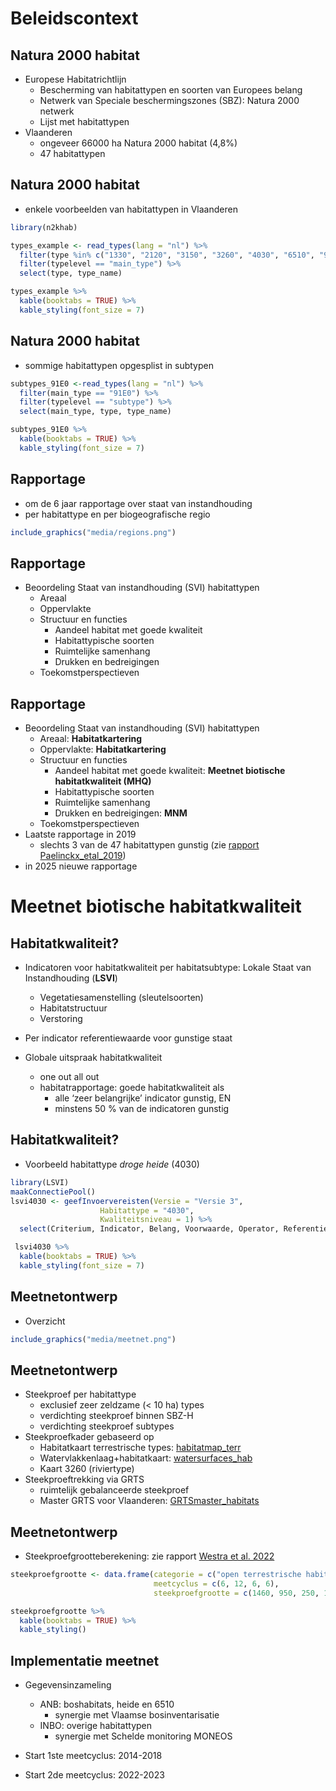 # Beleidscontext

## Natura 2000 habitat

- Europese Habitatrichtlijn
  - Bescherming van habitattypen en soorten van Europees belang
  - Netwerk van Speciale beschermingszones (SBZ): Natura 2000 netwerk
  - Lijst met habitattypen
  
- Vlaanderen
  - ongeveer 66000 ha Natura 2000 habitat (4,8%)
  - 47 habitattypen

## Natura 2000 habitat

- enkele voorbeelden van habitattypen in Vlaanderen

```r
library(n2khab)

types_example <- read_types(lang = "nl") %>%
  filter(type %in% c("1330", "2120", "3150", "3260", "4030", "6510", "91E0")) %>%
  filter(typelevel == "main_type") %>%
  select(type, type_name) 
```

```r
types_example %>%
  kable(booktabs = TRUE) %>%
  kable_styling(font_size = 7)
```


## Natura 2000 habitat

- sommige habitattypen opgesplist in subtypen

```r
subtypes_91E0 <-read_types(lang = "nl") %>%
  filter(main_type == "91E0") %>%
  filter(typelevel == "subtype") %>%
  select(main_type, type, type_name) 
```

```r
subtypes_91E0 %>%
  kable(booktabs = TRUE) %>%
  kable_styling(font_size = 7)
```


## Rapportage

- om de 6 jaar rapportage over staat van instandhouding 
- per habitattype en per biogeografische regio

```r
include_graphics("media/regions.png")
```

## Rapportage

- Beoordeling Staat van instandhouding (SVI) habitattypen
  - Areaal
  - Oppervlakte
  - Structuur en functies
    - Aandeel habitat met goede kwaliteit
    - Habitattypische soorten
    - Ruimtelijke samenhang
    - Drukken en bedreigingen
  - Toekomstperspectieven

## Rapportage

- Beoordeling Staat van instandhouding (SVI) habitattypen
  - Areaal: **Habitatkartering**
  - Oppervlakte: **Habitatkartering**
  - Structuur en functies
    - Aandeel habitat met goede kwaliteit: **Meetnet biotische habitatkwaliteit (MHQ)**
    - Habitattypische soorten
    - Ruimtelijke samenhang
    - Drukken en bedreigingen: **MNM**
  - Toekomstperspectieven

- Laatste rapportage in 2019
  - slechts 3 van de 47 habitattypen gunstig (zie [rapport Paelinckx_etal_2019](https://purews.inbo.be/ws/portalfiles/portal/16266937/Paelinckx_etal_2019_RegionaleStaatVanInstandhoudingVoorDeHabitattypenVanDeHabitatrichtlijnRapportageperiode20132018.pdf))
- in 2025 nieuwe rapportage

# Meetnet biotische habitatkwaliteit

## Habitatkwaliteit?

- Indicatoren voor habitatkwaliteit per habitatsubtype: Lokale Staat van Instandhouding (**LSVI**)
  - Vegetatiesamenstelling (sleutelsoorten)
  - Habitatstructuur
  - Verstoring
  
- Per indicator referentiewaarde voor gunstige staat

- Globale uitspraak habitatkwaliteit
  - one out all out
  - habitatrapportage: goede habitatkwaliteit als
    - alle 'zeer belangrijke' indicator gunstig, EN
    - minstens 50 % van de indicatoren gunstig

## Habitatkwaliteit?

- Voorbeeld habitattype *droge heide* (4030) 

```r
library(LSVI)
maakConnectiePool()
lsvi4030 <- geefInvoervereisten(Versie = "Versie 3",
                    Habitattype = "4030",
                    Kwaliteitsniveau = 1) %>%
  select(Criterium, Indicator, Belang, Voorwaarde, Operator, Referentiewaarde)
```

```r
 lsvi4030 %>%
  kable(booktabs = TRUE) %>% 
  kable_styling(font_size = 7)
```

## Meetnetontwerp

+ Overzicht

```r
include_graphics("media/meetnet.png")
```
## Meetnetontwerp

+ Steekproef per habitattype
  + exclusief zeer zeldzame (< 10 ha) types
  + verdichting steekproef binnen SBZ-H
  + verdichting steekproef subtypes

+ Steekproefkader gebaseerd op
  + Habitatkaart terrestrische types: [habitatmap_terr](https://zenodo.org/records/13886579)
  + Watervlakkenlaag+habitatkaart: [watersurfaces_hab](https://zenodo.org/records/14621825)
  + Kaart 3260 (riviertype)
  
+ Steekproeftrekking via GRTS
  + ruimtelijk gebalanceerde steekproef
  + Master GRTS voor Vlaanderen: [GRTSmaster_habitats](https://zenodo.org/records/2682323)
  
## Meetnetontwerp  

+ Steekproefgrootteberekening: zie rapport [Westra et al. 2022](https://publicaties.vlaanderen.be/view-file/52364)

```r
steekproefgrootte <- data.frame(categorie = c("open terrestrische habitats", "boshabitats", "stilstaande wateren", "stromende wateren"),
                                meetcyclus = c(6, 12, 6, 6),
                                steekproefgrootte = c(1460, 950, 250, 100))

steekproefgrootte %>%
  kable(booktabs = TRUE) %>%
  kable_styling()
```


## Implementatie meetnet

+ Gegevensinzameling
  + ANB: boshabitats, heide en 6510
    + synergie met Vlaamse bosinventarisatie
  + INBO: overige habitattypen
    + synergie met Schelde monitoring MONEOS
  
+ Start 1ste meetcyclus: 2014-2018

+ Start 2de meetcyclus: 2022-2023 
  

